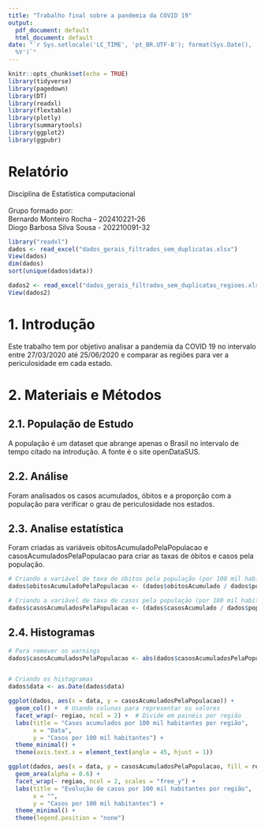 ```yaml
---
title: "Trabalho final sobre a pandemia da COVID 19"
output:
  pdf_document: default
  html_document: default
date: "`r Sys.setlocale('LC_TIME', 'pt_BR.UTF-8'); format(Sys.Date(), '%d de %B de
  %Y')`"
---
```


```r
knitr::opts_chunk$set(echo = TRUE)
library(tidyverse)
library(pagedown)
library(DT)
library(readxl)
library(flextable)
library(plotly)
library(summarytools)
library(ggplot2)
library(ggpubr)
```

# Relatório

Disciplina de Estatística computacional <br><br>
Grupo formado por: <br>
Bernardo Monteiro Rocha       - 202410221-26 <br>
Diogo Barbosa Silva Sousa     - 202210091-32 <br>

```r
library("readxl")
dados <- read_excel("dados_gerais_filtrados_sem_duplicatas.xlsx")
View(dados)
dim(dados)
sort(unique(dados$data))

dados2 <- read_excel("dados_gerais_filtrados_sem_duplicatas_regioes.xlsx")
View(dados2)

```

# 1. Introdução

Este trabalho tem por objetivo analisar a pandemia da COVID 19 no intervalo entre 27/03/2020 até 25/06/2020 e comparar as regiões para ver a periculosidade em cada estado.

# 2. Materiais e Métodos

## 2.1. População de Estudo

A população é um dataset que abrange apenas o Brasil no intervalo de tempo citado na introdução. A fonte é o site openDataSUS.

## 2.2. Análise

Foram analisados os casos acumulados, óbitos e a proporção com a população para verificar o grau de periculosidade nos estados.

## 2.3. Analise estatística

Foram criadas as variáveis obitosAcumuladoPelaPopulacao e casosAcumuladosPelaPopulacao para criar as taxas de óbitos e casos pela população.

```r
# Criando a variável de taxa de óbitos pela população (por 100 mil habitantes)
dados$obitosAcumuladoPelaPopulacao <- (dados$obitosAcumulado / dados$populacaoTCU2019) * 100000

# Criando a variável de taxa de casos pela população (por 100 mil habitantes)
dados$casosAcumuladosPelaPopulacao <- (dados$casosAcumulado / dados$populacaoTCU2019) * 100000

```
## 2.4. Histogramas

```r

# Para remover os warnings
dados$casosAcumuladosPelaPopulacao <- abs(dados$casosAcumuladosPelaPopulacao)


# Criando os histogramas
dados$data <- as.Date(dados$data)

ggplot(dados, aes(x = data, y = casosAcumuladosPelaPopulacao)) +
  geom_col() +  # Usando colunas para representar os valores
  facet_wrap(~ regiao, ncol = 2) +  # Divide em painéis por região
  labs(title = "Casos acumulados por 100 mil habitantes por região",
       x = "Data",
       y = "Casos por 100 mil habitantes") +
  theme_minimal() +
  theme(axis.text.x = element_text(angle = 45, hjust = 1))

ggplot(dados, aes(x = data, y = casosAcumuladosPelaPopulacao, fill = regiao)) +
  geom_area(alpha = 0.6) +
  facet_wrap(~ regiao, ncol = 2, scales = "free_y") +
  labs(title = "Evolução de casos por 100 mil habitantes por região",
       x = "",
       y = "Casos por 100 mil habitantes") +
  theme_minimal() +
  theme(legend.position = "none") 

```

